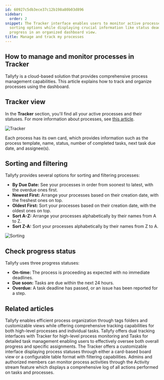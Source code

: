 ```yaml
---
id: 60927c5db3ece37c12b198a80b03d896
sidebar:
  order: 2
snippet: The Tracker interface enables users to monitor active processes through customizable
  sorting options while displaying crucial information like status deadlines and task
  progress in an organized dashboard view.
title: Manage and track my processes
---
```


## How to manage and monitor processes in Tracker

Tallyfy is a cloud-based solution that provides comprehensive process management capabilities. This article explains how to track and organize processes using the dashboard.

## Tracker view

In the **Tracker** section, you'll find all your active processes and their statuses. For more information about processes, see [this article](/products/pro/tracking-and-tasks/processes/).

![Tracker](https://screenshots.tallyfy.com/tallyfy%2Fpro%2Fdesktop-light-showcase-tracker-tab.png)

Each process has its own card, which provides information such as the process template, name, status, number of completed tasks, next task due date, and assignee(s).

## Sorting and filtering

Tallyfy provides several options for sorting and filtering processes:

- **By Due Date:** See your processes in order from soonest to latest, with the overdue ones first.
- **Newest First:** Arrange your processes based on their creation date, with the freshest ones on top.
- **Oldest First:** Sort your processes based on their creation date, with the oldest ones on top.
- **Sort A-Z:** Arrange your processes alphabetically by their names from A to Z.
- **Sort Z-A:** Sort your processes alphabetically by their names from Z to A.

![Sorting](https://screenshots.tallyfy.com/tallyfy%2Fpro%2Fdesktop-light-order-processes.png)

## Check progress status

Tallyfy uses three progress statuses:

- **On-time:** The process is proceeding as expected with no immediate deadlines.
- **Due soon:** Tasks are due within the next 24 hours.
- **Overdue:** A task deadline has passed, or an issue has been reported for a step.


## Related articles
<CardGrid>
<LinkTitleCard header="<b>Tracker View > Organize processes</b>" href="/products/pro/tracking-and-tasks/tracker-view/organize-processes/" > Tallyfy enables efficient process organization through tags folders and customizable views while offering comprehensive tracking capabilities for both high-level processes and individual tasks. </LinkTitleCard>
<LinkTitleCard header="<b>Pro > Tracking</b>" href="/products/pro/tracking-and-tasks/" > Tallyfy offers dual tracking interfaces with Tracker for high-level process monitoring and Tasks for detailed task management enabling users to effectively oversee both overall progress and specific assignments. </LinkTitleCard>
<LinkTitleCard header="<b>Tracking And Tasks > Tracker view</b>" href="/products/pro/tracking-and-tasks/tracker-view/" > The Tracker offers a customizable interface displaying process statuses through either a card-based board view or a configurable table format with filtering capabilities. </LinkTitleCard>
<LinkTitleCard header="<b>Tracker View > Check process activity</b>" href="/products/pro/tracking-and-tasks/tracker-view/how-can-i-track-process-activities-on-tallyfy/" > Admins and authorized members can monitor process activities through the Activity stream feature which displays a comprehensive log of all actions performed on tasks and processes. </LinkTitleCard>
</CardGrid>
